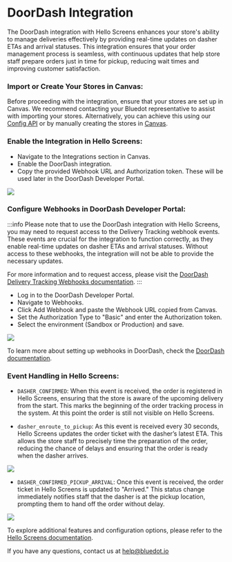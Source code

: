 DoorDash Integration
====================

The DoorDash integration with Hello Screens enhances your store's ability to manage deliveries effectively by providing real-time updates on dasher ETAs and arrival statuses. This integration ensures that your order management process is seamless, with continuous updates that help store staff prepare orders just in time for pickup, reducing wait times and improving customer satisfaction.

### Import or Create Your Stores in Canvas:

Before proceeding with the integration, ensure that your stores are set up in Canvas. We recommend contacting your Bluedot representative to assist with importing your stores. Alternatively, you can achieve this using our [Config API](../APIs/Config%20API/Overview.md) or by manually creating the stores in [Canvas](../Canvas/Store%20management.md).

### Enable the Integration in Hello Screens:

- Navigate to the Integrations section in Canvas.
- Enable the DoorDash integration.
- Copy the provided Webhook URL and Authorization token. These will be used later in the DoorDash Developer Portal.

![](../assets/Doordash%20Integration%201.png)

### Configure Webhooks in DoorDash Developer Portal:

:::info
Please note that to use the DoorDash integration with Hello Screens, you may need to request access to the Delivery Tracking webhook events. These events are crucial for the integration to function correctly, as they enable real-time updates on dasher ETAs and arrival statuses. Without access to these webhooks, the integration will not be able to provide the necessary updates.

For more information and to request access, please visit the [DoorDash Delivery Tracking Webhooks documentation](https://developer.doordash.com/en-US/docs/drive/reference/webhooks#delivery-tracking).
:::

- Log in to the DoorDash Developer Portal.
- Navigate to Webhooks.
- Click Add Webhook and paste the Webhook URL copied from Canvas.
- Set the Authorization Type to "Basic" and enter the Authorization token.
- Select the environment (Sandbox or Production) and save.

<div style={{display: "flex", justifyContent: "center"}}>
    <img style={{maxWidth: "450px"}} src="/img/Doordash%20Integration%202.png"></img>
</div>

To learn more about setting up webhooks in DoorDash, check the [DoorDash documentation](https://developer.doordash.com/en-US/docs/drive/how_to/webhooks/).

### Event Handling in Hello Screens:

- `DASHER_CONFIRMED`: When this event is received, the order is registered in Hello Screens, ensuring that the store is aware of the upcoming delivery from the start. This marks the beginning of the order tracking process in the system. At this point the order is still not visible on Hello Screens.

- `dasher_enroute_to_pickup`: As this event is received every 30 seconds, Hello Screens updates the order ticket with the dasher’s latest ETA. This allows the store staff to precisely time the preparation of the order, reducing the chance of delays and ensuring that the order is ready when the dasher arrives.

![](../assets/Doordash%20integration%203.png)

- `DASHER_CONFIRMED_PICKUP_ARRIVAL`: Once this event is received, the order ticket in Hello Screens is updated to "Arrived." This status change immediately notifies staff that the dasher is at the pickup location, prompting them to hand off the order without delay.

![](../assets/Doordash%20integration%204.png)

To explore additional features and configuration options, please refer to the [Hello Screens documentation](../Hello%20Screens/Overview.md).

If you have any questions, contact us at [help@bluedot.io](mailto:help@bluedot.io)